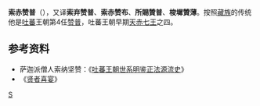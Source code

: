 '''索赤赞普'''（{{bo|z=སོ་ཁྲི་བཙན་པོ།|w=So-khri btsan-po}}），又译'''索弃赞普'''、'''索赤赞布'''、'''所賜贊普'''、'''梭墀贊薄'''。按照[[藏族|藏族]]的传统他是[[吐蕃|吐蕃]]王朝第4任[[赞普|赞普]]，吐蕃王朝早期[[天赤七王|天赤七王]]之四。

==参考资料==
*萨迦派僧人索纳坚赞：《[[吐蕃王朝世系明鉴正法源流史|吐蕃王朝世系明鉴正法源流史]]》
*《[[贤者喜宴|贤者喜宴]]》

{{start box}}
{{s-before|[[丁赤赞布|丁赤赞布]]}}
{{s-title|[[吐蕃国王列表|吐蕃赞普]]|第4任<br />'''天赤七王'''之四}}
{{s-after|[[美赤赞布|美赤赞布]]}}
{{end box}}
{{吐蕃赞普}}

[[Category:吐蕃赞普|S]]
{{bio-stub}}